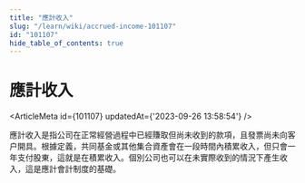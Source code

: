 ```yaml
---
title: "應計收入"
slug: "/learn/wiki/accrued-income-101107"
id: "101107"
hide_table_of_contents: true
---
```



# 應計收入

<ArticleMeta id={101107} updatedAt={'2023-09-26 13:58:54'} />
<div className='border-solid border-b border-t-0 my-4 border-[var(--ifm-color-gray-300)]' />

應計收入是指公司在正常經營過程中已經賺取但尚未收到的款項，且發票尚未向客户開具。根據定義，共同基金或其他集合資產會在一段時間內積累收入，但只會一年支付股東，這就是在積累收入。個別公司也可以在未實際收到的情況下產生收入，這是應計會計制度的基礎。
